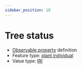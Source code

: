 ```yaml
---
sidebar_position: 10
---
```



# Tree status

- [Observable property](/viewers/dawe-vocabs?uri=https://linked.data.gov.au/def/test/dawe-cv/ddd0c631-bfdd-4b0f-88de-a5eb1a0181c6) definition
- Feature type: [plant individual](http://linked.data.gov.au/def/tern-cv/60d7edf8-98c6-43e9-841c-e176c334d270)
- Value type: [IRI](https://w3id.org/tern/ontologies/tern/IRI)


<Example protocolModule="recruitment-age" observableProperty="https://linked.data.gov.au/def/test/dawe-cv/ddd0c631-bfdd-4b0f-88de-a5eb1a0181c6" />
